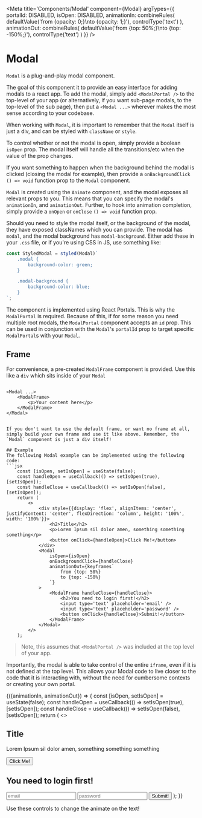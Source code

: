 

<Meta 
    title='Components/Modal'
    component={Modal}
    argTypes={{
        portalId: DISABLED,
        isOpen: DISABLED,
        animationIn: combineRules(
            defaultValue('from {opacity: 0;}\nto {opacity: 1;}'),
            controlType('text')
        ),
        animationOut: combineRules(
            defaultValue('from {top: 50%;}\nto {top: -150%;}'),
            controlType('text')
        )
    }}
/>

# Modal
`Modal` is a plug-and-play modal component.

The goal of this component it to provide an easy interface for adding
modals to a react app. To add the modal, simply add `<ModalPortal />`
to the top-level of your app (or alternatively, if you want sub-page
modals, to the top-level of the sub page), then put a `<Modal ...>`
wherever makes the most sense according to your codebase. 

When working with `Modal`, it is important to remember that the `Modal`
itself is just a div, and can be styled with `className` or `style`.

To control whether or not the modal is open, simply provide a boolean
`isOpen` prop. The modal itself will handle all the transitions/etc
when the value of the prop changes.

If you want something to happen when the background behind the
modal is clicked (closing the modal for example), then provide
a `onBackgroundClick` `() => void` function prop to the `Modal`
component.

`Modal` is created using the `Animate` component, and the modal
exposes all relevant props to you. This means that you can
specify the modal's `animationIn`, and `animationOut`. Further, 
to hook into animation completion, simply provide a `onOpen` or
`onClose` `() => void` function prop.

Should you need to style the modal itself, or the background
of the modal, they have exposed classNames which you can provide.
The modal has `modal`, and the modal background has `modal-background`.
Either add these in your `.css` file, or if you're using CSS in JS, 
use something like:
```jsx
const StyledModal = styled(Modal)`
    .modal {
        background-color: green;
    }

    .modal-background {
        background-color: blue;
    }
`;
```

The component is implemented using React Portals. This is why the
`ModalPortal` is required. Because of this, if for some reason you 
need multiple root modals, the `ModalPortal` component accepts an
`id` prop. This can be used in conjunction with the `Modal`'s
`portalId` prop to target specific `ModalPortal`s with your `Modal`.

## Frame
For convenience, a pre-created `ModalFrame` component is provided.
Use this like a `div` which sits inside of your `Modal`
> ```jsx
    <Modal ...>
        <ModalFrame>
            <p>Your content here</p>
        </ModalFrame>
    </Modal>
```

If you don't want to use the default frame, or want no frame at all,
simply build your own frame and use it like above. Remember, the
`Modal` component is just a div itself!

## Example
The following Modal example can be implemented using the following code:
```jsx
    const [isOpen, setIsOpen] = useState(false);
    const handleOpen = useCallback(() => setIsOpen(true), [setIsOpen]);
    const handleClose = useCallback(() => setIsOpen(false), [setIsOpen]);
    return (
        <>
            <div style={{display: 'flex', alignItems: 'center', justifyContent: 'center', flexDirection: 'column', height: '100%', width: '100%'}}>
                <h2>Title</h2>
                <p>Lorem Ipsum sil dolor amen, something something something</p>
                <button onClick={handleOpen}>Click Me!</button>
            </div>
            <Modal
                isOpen={isOpen}
                onBackgroundClick={handleClose}
                animationOut={keyframes`
                    from {top: 50%}
                    to {top: -150%}
                `}
            >
                <ModalFrame handleClose={handleClose}>
                    <h2>You need to login first!</h2>
                    <input type='text' placeholder='email' />
                    <input type='text' placeholder='password' />
                    <button onClick={handleClose}>Submit!</button>
                </ModalFrame>
            </Modal>
        </>
    );
```
> Note, this assumes that `<ModalPortal />` was included at the top level of your app.

Importantly, the modal is able to take control of the entire `iframe`, even if it
is not defined at the top level. This allows your Modal code to live closer to the 
code that it is interacting with, without the need for cumbersome contexts or creating
your own portal.

<Canvas>
    <Story name='Modal Example' height='75vh'>
        {({animationIn, animationOut}) => {
            const [isOpen, setIsOpen] = useState(false);
            const handleOpen = useCallback(() => setIsOpen(true), [setIsOpen]);
            const handleClose = useCallback(() => setIsOpen(false), [setIsOpen]);
            return (
                <>
                    <div style={{display: 'flex', alignItems: 'center', justifyContent: 'center', flexDirection: 'column', height: '100%', width: '100%'}}>
                        <h2>Title</h2>
                        <p>Lorem Ipsum sil dolor amen, something something something</p>
                        <button onClick={handleOpen}>Click Me!</button>
                    </div>
                    <Modal
                        isOpen={isOpen}
                        animationIn={keyframes`${animationIn}`}
                        animationOut={keyframes`${animationOut}`}
                        onBackgroundClick={handleClose}
                    >
                        <ModalFrame handleClose={handleClose}>
                            <h2>You need to login first!</h2>
                            <input type='text' placeholder='email' />
                            <input type='text' placeholder='password' />
                            <button onClick={handleClose}>Submit!</button>
                        </ModalFrame>
                    </Modal>
                    <ModalPortal />
                </>
            );
        }}
    </Story>
</Canvas>

Use these controls to change the animate on the text!
<ArgsTable story='Modal Example' />